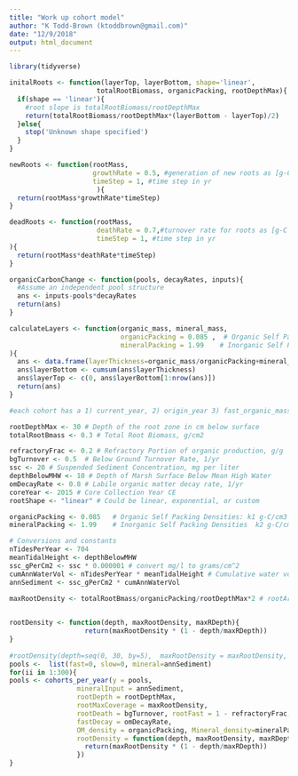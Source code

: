 ```yaml
---
title: "Work up cohort model"
author: "K Todd-Brown (ktoddbrown@gmail.com)"
date: "12/9/2018"
output: html_document
---
```


```r
library(tidyverse)
```

```r

initalRoots <- function(layerTop, layerBottom, shape='linear',
                      totalRootBiomass, organicPacking, rootDepthMax){
  if(shape == 'linear'){
    #root slope is totalRootBiomass/rootDepthMax
    return(totalRootBiomass/rootDepthMax*(layerBottom - layerTop)/2)
  }else{
    stop('Unknown shape specified')
  }
}

newRoots <- function(rootMass,
                     growthRate = 0.5, #generation of new roots as [g-C g-C-1 yr-1]
                     timeStep = 1, #time step in yr
                      ){
  return(rootMass*growthRate*timeStep)
}

deadRoots <- function(rootMass,
                      deathRate = 0.7,#turnover rate for roots as [g-C g-C-1 yr-1]
                      timeStep = 1, #time step in yr
){
  return(rootMass*deathRate*timeStep)
}

organicCarbonChange <- function(pools, decayRates, inputs){
  #Assume an independent pool structure
  ans <- inputs-pools*decayRates
  return(ans)
}

calculateLayers <- function(organic_mass, mineral_mass,
                            organicPacking = 0.085 ,  # Organic Self Packing Densities: k1 g-C/cm3
                            mineralPacking = 1.99    # Inorganic Self Packing Densities  k2 g-C/cm3
){
  ans <- data.frame(layerThickness=organic_mass/organicPacking+mineral_mass/mineralPacking)
  ans$layerBottom <- cumsum(ans$layerThickness)
  ans$layerTop <- c(0, ans$layerBottom[1:nrow(ans)])
  return(ans)
}

#each cohort has a 1) current_year, 2) origin_year 3) fast_organic_mass 4) slow_organic_mass 5) mineral_mass 6) root_mass
```

```r
rootDepthMax <- 30 # Depth of the root zone in cm below surface
totalRootBmass <- 0.3 # Total Root Biomass, g/cm2

refractoryFrac <- 0.2 # Refractory Portion of organic production, g/g
bgTurnover <- 0.5  # Below Ground Turnover Rate, 1/yr
ssc <- 20 # Suspended Sediment Concentration, mg per liter
depthBelowMHW <- 10 # Depth of Marsh Surface Below Mean High Water
omDecayRate <- 0.8 # Labile organic matter decay rate, 1/yr
coreYear <- 2015 # Core Collection Year CE
rootShape <- "linear" # Could be linear, exponential, or custom

organicPacking <- 0.085   # Organic Self Packing Densities: k1 g-C/cm3
mineralPacking <- 1.99    # Inorganic Self Packing Densities  k2 g-C/cm3

# Conversions and constants
nTidesPerYear <- 704
meanTidalHeight <- depthBelowMHW
ssc_gPerCm2 <- ssc * 0.000001 # convert mg/l to grams/cm^2
cumAnnWaterVol <- nTidesPerYear * meanTidalHeight # Cumulative water volume
annSediment <- ssc_gPerCm2 * cumAnnWaterVol

maxRootDensity <- totalRootBmass/organicPacking/rootDepthMax*2 # rootArea halve it, and then calculate density per cm slot g-C cm-2
 
```

```r

rootDensity <- function(depth, maxRootDensity, maxRDepth){
                   return(maxRootDensity * (1 - depth/maxRDepth))
}
  
#rootDensity(depth=seq(0, 30, by=5),  maxRootDensity = maxRootDensity, maxRDepth=rootDepthMax)                        
pools <-  list(fast=0, slow=0, mineral=annSediment)
for(ii in 1:300){
pools <- cohorts_per_year(y = pools,
                 mineralInput = annSediment, 
                 rootDepth = rootDepthMax, 
                 rootMaxCoverage = maxRootDensity,
                 rootDeath = bgTurnover, rootFast = 1 - refractoryFrac,
                 fastDecay = omDecayRate, 
                 OM_density = organicPacking, Mineral_density=mineralPacking,
                 rootDensity = function(depth, maxRootDensity, maxRDepth){
                   return(maxRootDensity * (1 - depth/maxRDepth))
                 })
}

```